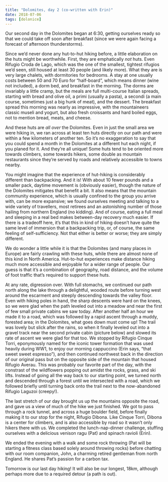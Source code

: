 ```yaml
---
title: "Dolomites, day 2 (co-written with Erin)"
date: 2018-07-06
tags: [dolonice]
---
```


Our second day in the Dolomites began at 6:30, getting ourselves ready so that we could take off soon after breakfast (since we were again facing a forecast of afternoon thunderstorms). 

Since we'd never done any hut-to-hut hiking before, a little elaboration on the huts might be worthwhile. First, they are emphatically _not_ huts. Even Rifugio Croda de Lago, which was the one of the smallest, tightest rifugios we'd seen, still housed at least 30 people (and likely more). What they are is very large chalets, with dormitories for bedrooms. A stay at one usually costs between 50 and 70 Euro for "half-board", which means dinner (wine not included), a dorm bed, and breakfast in the morning. The dorms are invariably a little cramp, but the meals are full multi-course Italian spreads, starting with bread and olive oil, a primi (usually a pasta), a secondi (a main course, sometimes just a big hunk of meat), and the dessert. The breakfast spread this morning was nearly as impressive, with the mountaineers classic museli and yogurt, but also fresh croissants and hard boiled eggs, not to mention bread, meats, and cheese.

And these huts are _all over_ the Dolomites. Even in just the small area we were hiking in, we ran across at least ten huts directly on our path and were within a few kilometers of another ten. So it's no exaggeration to say that you could spend a month in the Dolomites at a different hut each night, if you planed for it. And they're all unique! Some huts tend to be oriented more towards climbers, some towards hikers, some double as mountain restaurants since they're served by roads and relatively accessible to towns nearby.

You might imagine that the experience of hut-hiking is considerably different than backpacking. And it is! With about 10 fewer pounds and a smaller pack, daytime movement is (obviously easier), though the nature of the Dolomites mitigates that benefit a bit. It also means that the mountain community experience, which is usually confined to the group you arrive with, can be more expansive; we found ourselves meeting and talking to a wide variety of travellers, most retirees and an astonishing number of those hailing from northern England (no kidding). And of course, eating a full meal and sleeping in a real bed makes between-day recovery much easier. If there is a tradeoff here, it's that this in kind of hiking doesn't have quite the same level of immersion that a backpacking trip, or, of course, the same feeling of self-sufficiency. Not that either is better or worse; they are simply different.

We do wonder a little while it is that the Dolomites (and many places in Europe) are fairly crawling with these huts, while there are almost none of this kind in North America. Hut-to-hut experiences make distance hiking much more accessible and enjoyable for a wider range of people. Our guess is that it's a combination of geography, road distance, and the volume of foot traffic that's required to support these huts.

At any rate, digression over. With full stomachs, we continued our path north along the lake through a delightful, wooded route before turning west around the escarment and steeply descending towards the valley floor. Even with hiking poles in hand, the sharp descents were hard on the knees, so we were glad when the path leveled out into a meadow and near the first of few small private cabins we saw today. After another half an hour we made it to a road, which was followed by a rapid ascent through a muddy, forested area; in the Dolomites, what goes down must come up! The trail was lovely but slick after the rains, so when it finally leveled out into a gravel track near the second private cabin (picture below) and slowed its rate of ascent we were glad for that too. We stopped by Rifugio Cinque Torri, eponymously named for the iconic tower formation that was used heavily during WW1, to enjoy our morning cappuccino (Erin says, “that sweet sweet espresso”), and then continued northwest back in the direction of our original pass but on the opposite side of the mountain that housed Rifugio Averau. This was probably our favorite part of the day, with the constrast of the wildflowers popping out amidst the rocks, grass, and ski lifts. Instead of going all the way back to our starting point, we turned north and descended through a forest until we intersected with a road, which we followed briefly until turning back onto the trail next to the now-abandoned Rifugio Laguzoi (creepy!). 

The last stretch of our day brought us up the mountains opposite the road, and gave us a view of much of the hike we just finished. We got to pass through a rock tunnel, and across a huge boulder field, before finally making it to our stop for the night, Rifugio Dibona. Like Cinque Torri, Dibona is a center for climbers, and is also accessible by road so it wasn’t only hikers there with us. We completed the lunch-nap-dinner challenge, stuffing ourselves with a delicious venison ragu (Pat) and spinach ravioli (Erin). 

We ended the evening with a walk and some rock throwing (Pat will be starting a fitness class based solely around throwing rocks) before chatting with our room companion, John, a charming retired gentleman from north England. He shares Pat’s passion for a carbon tax.

Tomorrow is our last day hiking! It will also be our longest, 18km, although perhaps more due to a required detour (a path is out).